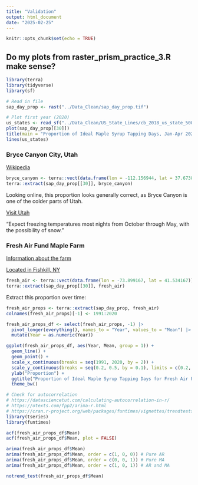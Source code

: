 ```yaml
---
title: "Validation"
output: html_document
date: "2025-02-25"
---
```


```r
knitr::opts_chunk$set(echo = TRUE)
```

## Do my plots from raster_prism_practice_3.R make sense?

```r
library(terra)
library(tidyverse)
library(sf)

# Read in file
sap_day_prop <- rast("../Data_Clean/sap_day_prop.tif")

# Plot first year (2020)
us_states <- read_sf("../Data_Clean/US_State_Lines/cb_2018_us_state_500k.shp")
plot(sap_day_prop[[30]])
title(main = "Proportion of Ideal Maple Syrup Tapping Days, Jan-Apr 2020")
lines(us_states)
```

### Bryce Canyon City, Utah

[Wikipedia](https://en.wikipedia.org/wiki/Bryce_Canyon_City,_Utah)

```r
bryce_canyon <- terra::vect(data.frame(lon = -112.156944, lat = 37.673889))
terra::extract(sap_day_prop[[30]], bryce_canyon)
```

Looking online, this proportion looks generally correct, as Bryce Canyon is one
of the colder parts of Utah.

[Visit Utah](https://www.visitutah.com/places-to-go/parks-outdoors/bryce-canyon/winter-in-bryce-canyon#:~:text=Winter%20Weather%20in%20Bryce%20Canyon&text=Normally%2C%20winter%20daytime%20highs%20are,occur%20during%20any%20winter%20month.)

"Expect freezing temperatures most nights from October through May, with the possibility of snow."

### Fresh Air Fund Maple Farm

[Information about the farm](https://www.maplesyrupfarms.org/NYse.php)

[Located in Fishkill, NY](https://en.wikipedia.org/wiki/Fishkill,_New_York)

```r
fresh_air <- terra::vect(data.frame(lon = -73.899167, lat = 41.534167))
terra::extract(sap_day_prop[[30]], fresh_air)
```

Extract this proportion over time:

```r
fresh_air_props <- terra::extract(sap_day_prop, fresh_air)
colnames(fresh_air_props)[-1] <- 1991:2020

fresh_air_props_df <- select(fresh_air_props, -1) |>
  pivot_longer(everything(), names_to = "Year", values_to = "Mean") |>
  mutate(Year = as.numeric(Year))

ggplot(fresh_air_props_df, aes(Year, Mean, group = 1)) +
  geom_line() +
  geom_point() +
  scale_x_continuous(breaks = seq(1991, 2020, by = 2)) +
  scale_y_continuous(breaks = seq(0.2, 0.5, by = 0.1), limits = c(0.2, 0.5)) +
  ylab("Proportion") +
  ggtitle("Proportion of Ideal Maple Syrup Tapping Days for Fresh Air Fund Maple Farm") +
  theme_bw()
```
```r
# Check for autocorrelation
# https://datasciencetut.com/calculating-autocorrelation-in-r/
# https://otexts.com/fpp2/arima-r.html
# https://cran.r-project.org/web/packages/funtimes/vignettes/trendtests.html
library(tseries)
library(funtimes)

acf(fresh_air_props_df$Mean)
acf(fresh_air_props_df$Mean, plot = FALSE)

arima(fresh_air_props_df$Mean)
arima(fresh_air_props_df$Mean, order = c(1, 0, 0)) # Pure AR
arima(fresh_air_props_df$Mean, order = c(0, 0, 1)) # Pure MA
arima(fresh_air_props_df$Mean, order = c(1, 0, 1)) # AR and MA

notrend_test(fresh_air_props_df$Mean)
```
